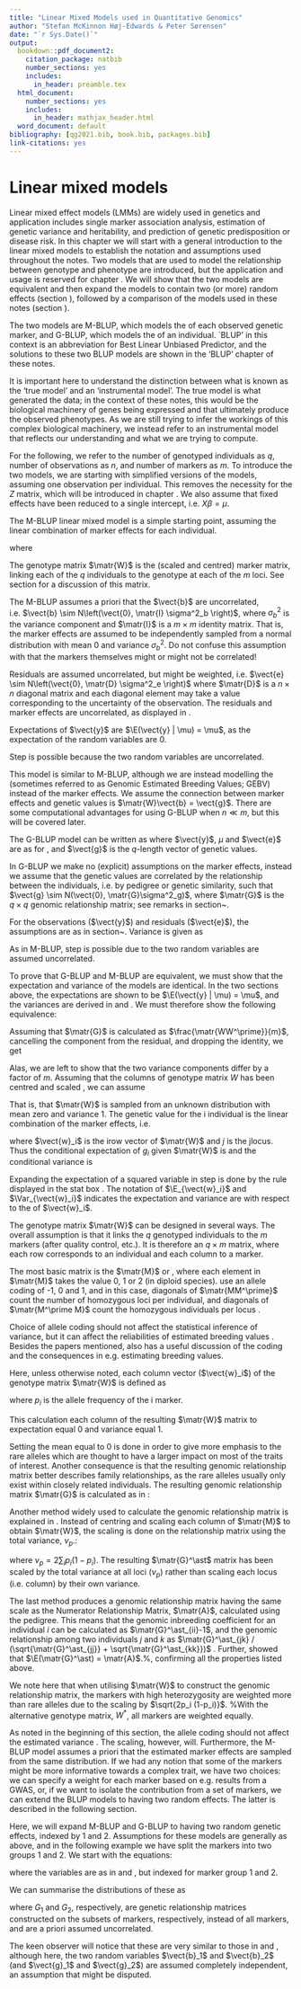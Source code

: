 ```yaml
---
title: "Linear Mixed Models used in Quantitative Genomics"
author: "Stefan McKinnon Høj-Edwards & Peter Sørensen"
date: "`r Sys.Date()`"
output:
  bookdown::pdf_document2:
    citation_package: natbib
    number_sections: yes
    includes:
      in_header: preamble.tex
  html_document:
    number_sections: yes
    includes:
      in_header: mathjax_header.html
  word_document: default
bibliography: [qg2021.bib, book.bib, packages.bib]
link-citations: yes
---
```


# Linear mixed models

Linear mixed effect models (LMMs) are widely used in genetics and application includes single marker association analysis, estimation of genetic variance and heritability, and prediction of genetic predisposition or disease risk. In this chapter we will start with a general introduction to the linear mixed models to establish the notation and assumptions used throughout the notes. Two models that are used to model the relationship between genotype and phenotype are introduced, but the application and usage is reserved for chapter \ref{ch:lmm2}. We will show that the two models are equivalent and then expand the models to contain two (or more) random effects (section \ref{sec:model.expansion}), followed by a comparison of the models used in these notes (section \ref{sec:model.comparison}).

The two models are M-BLUP, which models the \emph{marker effects} of each observed genetic marker, and G-BLUP, which models the \emph{genetic values} of an individual. `BLUP' in this context is an abbreviation for Best Linear Unbiased Predictor, and the solutions to these two BLUP models are shown in the 'BLUP' chapter of these notes.

It is important here to understand the distinction between what is known as the 'true model' and an 'instrumental model'. The true model is what generated the data; in the context of these notes, this would be the biological machinery of genes being expressed and that ultimately produce the observed phenotypes. As we are still trying to infer the workings of this complex biological machinery,
we instead refer to an instrumental model that reflects our understanding and what we are trying to compute.

For the following, we refer to the number of genotyped individuals as $q$, number of observations as $n$, and number of markers as $m$. To introduce the two models, we are starting with simplified versions of the models, assuming one observation per individual. This removes the necessity for the ${Z}$ matrix, which will be introduced in chapter \ref{ch:lmm2}. We also assume that fixed effects have been reduced to a single intercept, i.e.\ $X\beta = \mu$.

\section{Linear mixed model for marker effects (M-BLUP)}
\label{sec:mblup}
\index{M-BLUP|textbf}

The M-BLUP linear mixed model is a simple starting point, assuming the linear combination of marker effects for each individual.

\begin{equation}
  \vect{y} = \mu + \matr{W}\vect{b} + \vect{e}
  \label{eq:mblup}
\end{equation}

where 

\begin{compactdesc}
  \item[$\vect{y}$] is the $n$-length vector of observations and is the \emph{linear combination} of the \emph{random variables} $\vect{b}$ and $\vect{e}$ plus 
	\item[$\mu$] the intercept.
	\item[$\matr{W}$] is the $n \times m$ genotype matrix\footnote{Generally, $\matr{W}$ has $q$ rows, one row for each individual.},
	\item[$\vect{b}$] is the $m$-length vector of marker effects, and
	\item[$\vect{e}$] is the $n$-length residual vector.
\end{compactdesc}

The genotype matrix $\matr{W}$ is the (scaled and centred) marker matrix, linking each of the $q$ individuals to the genotype at each of the $m$ loci.
See section \ref{sec:genotype.matrix} for a discussion of this matrix.


\subsection{Assumptions}
\label{sec:mblup.assumptions}
\index{M-BLUP!Assumptions}

The M-BLUP assumes a priori that the \emph{marker effects} $\vect{b}$ are uncorrelated, 
i.e.\ $\vect{b} \sim N\left(\vect{0}, \matr{I} \sigma^2_b \right)$, where $\sigma^2_b$ is the variance component and $\matr{I}$ is a $m \times m$ identity matrix. That is, the marker effects are assumed to be independently sampled from a normal distribution with mean $0$ and variance $\sigma^2_b$. Do not confuse this assumption with that the markers themselves might or might not be correlated!

Residuals are assumed uncorrelated, but might be weighted, i.e.\ $\vect{e} \sim N\left(\vect{0}, \matr{D} \sigma^2_e \right)$ where $\matr{D}$ is a $n \times n$ diagonal matrix and each diagonal element may take a value corresponding to the uncertainty of the observation. The residuals and marker effects are uncorrelated, as displayed in \eqref{eq:mblup.cov.3}.

Expectations of $\vect{y}$ are $\E(\vect{y} | \mu) = \mu$, as the expectation of the random variables are $0$. 

\begin{subequations}
Variance is given as
\begin{align}
  \Var(\vect{y} | \mu) &= \Var(\matr{W}\vect{b} + {e} | \mu) \label{eq:mblup.var.1} \\
  &= \Var(\matr{W}\vect{b}) + \Var(\vect{e}) + \Cov(\matr{W}\vect{b},\vect{e}) + \Cov(\vect{e},\matr{W}\vect{b})  \label{eq:mblup.var.2} \\
  &= \matr{WW^\prime} \Var(\vect{b})  + \Var(\vect{e}) + 0 + 0\label{eq:mblup.var.3}  \\
  &= \matr{WW^\prime} \matr{I} \sigma^2_b + \matr{D} \sigma^2_e \label{eq:mblup.var.4} 
\end{align}
\end{subequations}

Step \ref{eq:mblup.var.3} is possible because the two random variables are uncorrelated.

\subsection{Covariances}
\index{M-BLUP!Covariances}

\begin{subequations}
\label{eq:mblup.cov}
Covariances can be expressed as
\begin{align}
  \Cov(\vect{y}, \vect{b}) &= \matr{W} \sigma^2_b \\
  \Cov(\vect{y}, \vect{e}) &= \matr{D} \sigma^2_e
\end{align}
which can be summarised as
\begin{equation}
  \Var\begin{pmatrix} \vect{b} \\ \vect{e} \\ \vect{y} \end{pmatrix}
  =
  \begin{pmatrix}
    \matr{I} \sigma^2_b & \matr{0} & \matr{W}' \sigma^2_b \\
    \matr{0} & \matr{D} \sigma^2_e &  \matr{D} \sigma^2_e \\
    \matr{W} \sigma^2_b & \matr{D} \sigma^2_e & \matr{WW^\prime} \matr{I} \sigma^2_b + \matr{D} \sigma^2_e
  \end{pmatrix}
  \label{eq:mblup.cov.3}
  .
\end{equation}
\end{subequations}

\section{Linear mixed model for individual effects (G-BLUP)}
\label{sec:gblup}
\index{G-BLUP|textbf}

This model is similar to M-BLUP, although we are instead modelling the \emph{genetic values} (sometimes referred to as Genomic Estimated Breeding Values; GEBV\index{GEBV}) instead of the marker effects. We assume the connection between marker effects and genetic values is $\matr{W}\vect{b} = \vect{g}$. There are some computational advantages for using G-BLUP when $n \ll m$, but this will be covered later.

The G-BLUP model can be written as
\begin{equation}
  \vect{y} = \mu + \vect{g} + \vect{e}
  \label{eq:gblup}
\end{equation}
where 
$\vect{y}$, $\mu$ and $\vect{e}$ are as for \eqref{eq:mblup}, and $\vect{g}$ is the $q$-length vector of genetic values.

\subsection{Assumptions}
\label{sec:gblup.assumptions}
\index{G-BLUP!Assumptions}

In G-BLUP we make no (explicit) assumptions on the marker effects, instead we assume that the genetic values are correlated by the relationship between the individuals, i.e.\ by pedigree or genetic similarity, such that $\vect{g} \sim N(\vect{0}, \matr{G}\sigma^2_g)$, where $\matr{G}$ is the $q \times q$ genomic relationship matrix; see remarks in section~\ref{sec:genotype.matrix}.

For the observations ($\vect{y}$) and residuals ($\vect{e}$), the assumptions are as in section~\ref{sec:mblup.assumptions}.
Variance is given as

\begin{subequations}
\begin{align}
  \Var(\vect{y}|\mu) &= \Var(\vect{g} + {e} | \mu) \label{eq:gblup.var.1} \\
    &= \Var(\vect{g}) + \Var(\vect{e}) + \Cov(\vect{g},\vect{e}) + \Cov(\vect{e},\vect{g}) \label{eq:gblup.var.2} \\
    &= \matr{G}\sigma^2_g + \matr{D} \sigma^2_e \label{eq:gblup.var.3}
    .
\end{align}
\end{subequations}

As in M-BLUP, step \ref{eq:gblup.var.3} is possible due to the two random variables are assumed uncorrelated.

\subsection{Covariances}
\index{G-BLUP!Covariances}

\begin{subequations}
\label{eq:gblup.cov}
Covariances for G-BLUP can be expressed as
\begin{align}
  \Cov(\vect{y}, \vect{g}) &= \matr{G} \sigma^2_g \\
  \Cov(\vect{y}, \vect{e}) &= \matr{D} \sigma^2_e
\end{align}
and the entire model can be summarised as
\begin{equation}
  \Var \begin{pmatrix} \vect{g} \\ \vect{e} \\ \vect{y} \end{pmatrix}
  =
  \begin{pmatrix}
    \matr{G} \sigma^2_g & \matr{0} & \matr{G}' \sigma^2_g \\
    \matr{0} & \matr{D} \sigma^2_e &  \matr{D} \sigma^2_e \\
    \matr{G} \sigma^2_g & \matr{D} \sigma^2_e & \matr{G}\sigma^2_g + \matr{D} \sigma^2_e
  \end{pmatrix}
  \label{eq:gblup.cov.4}
  .
\end{equation}
\end{subequations}    


\section{Proof of equivalence of M-BLUP and G-BLUP}
\label{sec:SNP-G-BLUP}

To prove that G-BLUP and M-BLUP are equivalent, we must show that the expectation and variance of the models are identical. In the two sections above, the expectations are shown to be $\E(\vect{y} | \mu) = \mu$, and the variances are derived in \eqref{eq:mblup.var.4} and \eqref{eq:gblup.var.3}. We must therefore show the following equivalence:

\begin{align*}
  \Var\left(\mu + \matr{W}\vect{b} +\vect{e}\right)
  &=
  \Var(\mu + \vect{g} + \vect{e})
  \\
  \matr{WW^\prime I} \sigma^2_b + \matr{D} \sigma^2_e
  &=
  \matr{G} \sigma^2_g + \matr{D} \sigma^2_e
\end{align*}

Assuming that $\matr{G}$ is 
calculated\footnote{The assumptions and implications of this are too cumbersome to discuss here, so the reader is directed to section \ref{sec:genotype.matrix} for a discussion on the calculation of $\matr{W}$ and $\matr{G}$.} as $\frac{\matr{WW^\prime}}{m}$, cancelling the component from the residual, and dropping the identity, we get

\begin{equation}
  m \cdot \sigma^2_b = \sigma^2_g
\end{equation}
  
Alas, we are left to show that the two variance components differ by a factor of $m$. Assuming that the columns of genotype matrix ${W}$ has been centred and scaled \citep{VanRaden2008}, 
we can assume

\begin{equation*}
   \matr{W} \sim (0, 1)
\end{equation*}

That is, that $\matr{W}$ is sampled from an unknown distribution with mean zero and variance 1.
The genetic value for the i\textsuperscript{th} individual is the linear combination of the marker effects, i.e.\

\begin{equation}
  g_i = \vect{w}_i \vect{b} = \sum_j^m w_{ij} b_j
\end{equation}
where $\vect{w}_i$ is the i\th row vector of $\matr{W}$ and $j$ is the j\th locus.
Thus the conditional expectation of $g_i$ given $\matr{W}$ is
\begin{equation}
  \E(g_i | \vect{w}_i) = \vect{w}_{i} \E(\vect{b}) = \vect{w}_{i} \cdot 0 = 0
\end{equation}
and the conditional variance is
\begin{align*}
  \Var(g_i|\vect{w}_i) &= \vect{w}_i \Var(\vect{b}) \vect{w}_i^\prime \\
    &= \vect{w}_i \vect{w}_i^\prime \sigma^2_b \\
    &= \left[ \sum_j^m w_{ij} \right] \sigma^2_b
\end{align*}

\begin{subequations}
Hence, the marginal variance of $g_i$ is:
\begin{align}
	\Var(g_i) &= \Var_{\vect{w}_i}[\E(g_i|\vect{w}_i)] + \E_{\vect{w}_i}[\Var(g_i|\vect{w}_i)] \\
	 &= 0 + \E_{\vect{w}_i}[\Var(g_i|\vect{w}_i)] \\
   &= \E_{\matr{w}_i}\left[\sigma^2_b \sum_j^m w_{ij}^2\right] \\
	 &= \sigma^2_b \sum_j^m \E(w_{ij}^2) \label{eq:marginal.gi.4} \\
	 &= \sigma^2_b \sum_j^m \left[ \Var(w_{ij}) + [\E(w_{ij})]^2 \right] \\
	 &= \sigma^2_b \sum_j^m \left[ 1 + 0 \right] \\
	\sigma^2_g &= \sigma^2_b m 
\end{align}
\end{subequations}

Expanding the expectation of a squared variable in step \eqref{eq:marginal.gi.4} is done by the rule displayed in the stat box \ref{stat:1}. The notation of $\E_{\vect{w}_i}$ and $\Var_{\vect{w}_i}$ indicates the expectation and variance are with respect to the
\emph{distribution} of $\vect{w}_i$.



\section{Some notes on calculation of \texorpdfstring{$\matr{W}$}{W}}
\label{sec:genotype.matrix}

The genotype matrix $\matr{W}$ can be designed in several ways. The overall assumption is that it links the $q$ genotyped individuals to the $m$ markers (after quality control, etc.). It is therefore an $q \times m$ matrix, where each row corresponds to an individual and each column to a marker.

The most basic matrix is the \indx{marker count matrix} $\matr{M}$ or \indx{minimal allele count matrix}, where each element in $\matr{M}$ takes the value 0, 1 or 2 (in diploid species).
\citet{LegarraMisztal2008} use an allele coding of -1, 0 and 1, and in this case, diagonals of $\matr{MM^\prime}$ count the number of homozygous loci per individual, and diagonals of $\matr{M^\prime M}$ count the homozygous individuals per locus \citep{VanRaden2008}.

Choice of allele coding should not affect the statistical inference of variance, but it can affect the reliabilities of estimated breeding values \citep{StrandenChristensen2011}. Besides the papers mentioned, \citet{StrandenChristensen2011} also has a useful discussion of the coding and the consequences in e.g.\ estimating breeding values.

\bigskip
\noindent
Here, unless otherwise noted, each column vector ($\vect{w}_i$) of the genotype matrix $\matr{W}$ is defined as
\begin{subequations}
\label{eq:W.matrix}
\begin{equation}
  \vect{w}_i = \frac{\vect{m}_i - \mathrm{Mean}(\vect{m}_i)}{\sqrt{\Var(\vect{m}_i)}}
\end{equation}
or equivalently
\begin{equation}
  \vect{w}_i = \frac{\vect{m}_i - 2p_i}{\sqrt{2p_i(1-p_i)}}
\end{equation}
\end{subequations}

where $p_i$ is the allele frequency of the i\textsuperscript{th} marker\footnote{The allele frequency is preferable from an unselected base population \citep{VanRaden2008}.}.

This calculation \emph{scales and centres} each column of the resulting $\matr{W}$ matrix to expectation equal 0 and variance equal 1. 

Setting the mean equal to 0 is done in order to give more emphasis to the rare alleles which are thought to have a larger impact on most of the traits of interest. Another consequence is that the resulting genomic relationship matrix better describes family relationships, as the rare alleles usually only exist within closely related individuals. The resulting genomic relationship matrix $\matr{G}$ is calculated as in \citet{VanRaden2008}:

\begin{equation}
\label{eq:G.matrix}
  \matr{G} = \frac{\matr{WW^\prime}}{m}
\end{equation}

Another method widely used to calculate the genomic relationship matrix is explained in \citet{VanRaden2008}. Instead of centring and scaling each column of  $\matr{M}$ to obtain $\matr{W}$, the scaling is done on the relationship matrix using the total variance, $\nu_p$.:

\begin{align}
\label{eq:W*.matrix}
	\vect{w}^\ast_i &= \vect{m}_i - 2p_i \\
	\matr{G}^\ast   &= \frac{\matr{W^\ast W^{\ast\prime}}}{\nu_p}
\end{align}

where $\nu_p = 2 \sum_{i} p_i(1-p_i)$.
The resulting $\matr{G}^\ast$ matrix has been scaled by the total variance at all loci ($\nu_p$) rather than scaling each locus (i.e.\ column) by their own variance.

 
The last method produces a genomic relationship matrix having the same scale as the Numerator Relationship Matrix, $\matr{A}$, calculated using the pedigree. This means that the genomic inbreeding coefficient for an individual $i$ can be calculated as $\matr{G}^\ast_{ii}-1$, 
and the genomic relationship among two individuals $j$ and $k$ as $\matr{G}^\ast_{jk} / (\sqrt{\matr{G}^\ast_{jj}} + \sqrt{\matr{G}^\ast_{kk}})$ \citep{VanRaden2008}.
Further, \citet{Ober2012} showed that $\E(\matr{G}^\ast) = \matr{A}$.%, confirming all the properties listed above.  


\begin{table}[!ht]%
	\centering
	\begin{threeparttable}
		\caption{Two forms of genotype matrix $\matr{W}$.
		}
		\label{tab:w.matrices}
		
		\begin{tabular}{llll}
		 \toprule 
		   Variant & Calculation & Relationship & Properties \\
		 \midrule
		   $\matr{W}$ & $\vect{w}_i = \frac{\vect{m}_i - 2p_i}{\sqrt{2p_i(1-p_i)}}$ & $\matr{G} = \frac{\matr{WW^\prime}}{m}$ & $\matr{W} \sim (0, 1)$ \\
		   $\matr{W}^\ast$ & $\vect{w}^\ast_i = \vect{m}_i - 2p_i$ & $\matr{G}^\ast = \frac{\matr{W^\ast W^{\ast\prime}}}{\nu_p}$ & $\matr{W} \sim (0, ?)$  \\ % \textsuperscript{\dag \ddag} 
		 \bottomrule
		\end{tabular}
		
		\begin{tablenotes}[flushleft,para]
		  \small
			%\item[] 
			$\nu_p = 2 \sum_{i} p_i(1-p_i)$
			%\item[\dag] \citet{LegarraMisztal2008}
			%\item[\ddag] \citet{VanRaden2008}; in \citet{VanRaden2008}, the ${Z}$ corresponds to the ${W}^\ast$ in this table.
		\end{tablenotes}
	\end{threeparttable}
\end{table}


We note here that when utilising $\matr{W}$ to construct the genomic relationship matrix, the markers with high heterozygosity are weighted more than rare alleles due to the scaling by $\sqrt{2p_i (1-p_i)}$. %With the alternative genotype matrix, $W^\ast$, all markers are weighted equally.

As noted in the beginning of this section, the allele coding should not affect the estimated variance  \citep{StrandenChristensen2011}. The scaling, however, will. Furthermore, the M-BLUP model assumes a priori that the estimated marker effects are sampled from the same distribution.
If we had any notion that some of the markers might be more informative towards a complex trait,
we have two choices: we can specify a weight for each marker based on e.g.\ results from a GWAS,
or, if we want to isolate the contribution from a set of markers, we can extend the BLUP models to having two random effects. The latter is described in the following section.

\section{Expansion of G-BLUP and M-BLUP to handle multiple marker sets}
\label{sec:model.expansion}

Here, we will expand M-BLUP and G-BLUP to having two random genetic effects, indexed by $1$ and $2$. Assumptions for these models are generally as above, and in the following example we have split the markers into two groups $1$ and $2$. We start with the equations:

\begin{subequations}
\begin{align}
  \vect{y} &= \mu + \matr{W}_1 \vect{b}_1 + \matr{W}_2 \vect{b}_2 + \vect{e} \\
  \vect{y} &= \mu + \vect{g}_1 +  \vect{g}_2 + \vect{e} 
\end{align}
\end{subequations}

where the variables are as in \eqref{eq:mblup} and \eqref{eq:gblup}, but indexed for marker group 1 and 2.

We can summarise the distributions of these as
\begin{subequations}
\begin{equation}
  \begin{pmatrix} \vect{b}_1 \\ \vect{b}_2 \\ \vect{e} \end{pmatrix}
  \sim
  N\left[
    \begin{pmatrix} \matr{0} \\ \matr{0} \\ \matr{0} \end{pmatrix}
    ,
    \begin{pmatrix}
      \matr{I}_{m_1} \sigma^2_{b_1} & \matr{0} & \matr{0} \\
      \matr{0} & \matr{I}_{m_2} \sigma^2_{b_2}  & \matr{0} \\
      \matr{0} & \matr{0} & \matr{D}_n \sigma^2_e
    \end{pmatrix}
  \right]
\end{equation}
for M-BLUP and for G-BLUP as
\begin{equation}
  \begin{pmatrix} \vect{g}_1 \\ \vect{g}_2 \\ \vect{e} \end{pmatrix}
  \sim
  N\left[
    \begin{pmatrix} \matr{0} \\ \matr{0} \\ \matr{0} \end{pmatrix}
    ,
    \begin{pmatrix}
      \matr{G}_1 \sigma^2_{g_1} & \matr{0} & \matr{0} \\
      \matr{0} & \matr{G}_2 \sigma^2_{g_2}  & \matr{0} \\
      \matr{0} & \matr{0} & \matr{D}_n \sigma^2_e
    \end{pmatrix}
  \right]
\end{equation}
\end{subequations}

where $G_1$ and $G_2$, respectively, are genetic relationship matrices constructed on the subsets of markers, respectively, instead of all markers, and are a priori assumed uncorrelated.

The keen observer will notice that these are very similar to those in \eqref{eq:mblup.cov.3} and \eqref{eq:gblup.cov.4}, although here, the two random variables $\vect{b}_1$ and $\vect{b}_2$ (and $\vect{g}_1$ and $\vect{g}_2$) are assumed completely independent, an assumption that might be disputed.

\begin{statbox}[label={stat:1}]{Marginalising conditional expectations}
  \label{stat:1}
  \begin{align*}
    E(X) &= E_Y \left[ E(X | Y) \right] \\
    Var(X) &= E(X^2) - \left[E(X)\right]^2 \\
    &\Rightarrow E(X^2) = Var(X) + \left(E(X)\right)^2
  \end{align*}
\end{statbox}  
